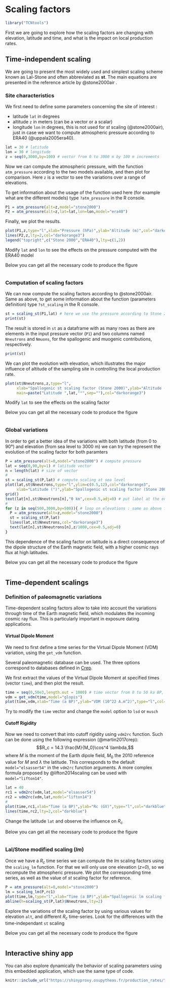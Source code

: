 # Scaling factors

```r
library("TCNtools")
```


First we are going to explore how the scaling factors are changing with elevation, latitude and time, and what is the impact on local production rates.

## Time-independent scaling

We are going to present the most widely used and simplest scaling scheme known as Lal-Stone and often abbreviated as **st**. The main equations are presented in the reference article by @stone2000air .

### Site characteristics

We first need to define some parameters concerning the site of interest :

-   latitude `lat` in degrees
-   altitude `z` in meters (can be a vector or a scalar)
-   longitude `lon` in degrees, this is not used for *st* scaling (@stone2000air), just in case we want to compute atmospheric pressure according to ERA40 (@uppala2005era40).

```r
lat = 30 # latitude
lon = 30 # longitude
z = seq(0,3000,by=100) # vector from 0 to 3000 m by 100 m increments
```

Now we can compute the atmospheric pressure, with the function `atm_pressure` according to the two models available, and then plot for comparison.
Here `z` is a vector to see the variations over a range of elevations.

To get information about the usage of the function used here (for example what are the different models) type `?atm_pressure` in the R console.

```r
P1 = atm_pressure(alt=z,model="stone2000") 
P2 = atm_pressure(alt=z,lat=lat,lon=lon,model="era40")
```

Finally, we plot the results.

```r
plot(P1,z,type="l",xlab="Pressure (hPa)",ylab="Altitude (m)",col="darkorange3") 
lines(P2,z,lty=2,col="darkorange3")
legend("topright",c("Stone 2000","ERA40"),lty=c(1,2))
```


:::: {.actionbox .actionimage data-latex="action"}
Modify `lat` and `lon` to see the effects on the pressure computed with the ERA40 model 
::::

:::: {.codebox .codeimage data-latex="caution"}
Below you can get all the necessary code to produce the figure
```r
```
::::


### Computation of scaling factors

We can now compute the scaling factors according to @stone2000air.
Same as above, to get some information about the function (parameters definition) type `?st_scaling` in the R console.

```r
st = scaling_st(P1,lat) # here we use the pressure according to Stone 2000 model
print(st)
```

The result is stored in `st` as a dataframe with as many rows as there are elements in the input pressure vector (`P1`) and two columns named `Nneutrons` and `Nmuons`, for the spallogenic and muogenic contributions, respectively.


```r
print(st)
```


We can plot the evolution with elevation, which illustrates the major influence of altitude of the sampling site in controlling the local production rate.

```r
plot(st$Nneutrons,z,type="l",
     xlab="Spallogenic st scaling factor (Stone 2000)",ylab="Altitude (m)",
     main=paste("Latitude ",lat,"°",sep=""),col="darkorange3")
```


:::: {.actionbox .actionimage data-latex="action"}
Modify `lat` to see the effects on the scaling factor
::::

:::: {.codebox .codeimage data-latex="caution"}
Below you can get all the necessary code to produce the figure
```r
```
::::

### Global variations

In order to get a better idea of the variations with both latitude (from 0 to 90°) and elevation (from sea level to 3000 m) we can try the represent the evolution of the scaling factor for both paramters

```r
P = atm_pressure(alt=0,model="stone2000") # compute pressure
lat = seq(0,90,by=1) # latitude vector
n = length(lat) # size of vector
#
st = scaling_st(P,lat) # compute scaling at sea level
plot(lat,st$Nneutrons,type="l",ylim=c(0.5,12),col="darkorange3",
     xlab="Latitude (°)",ylab="Spallogenic st scaling factor (Stone 2000)")
grid()
text(lat[n],st$Nneutrons[n],"0 km",cex=0.5,adj=0) # put label at the end of curve
#
for (z in seq(500,3000,by=500)){ # loop on elevations : same as above for a range of elevations
  P = atm_pressure(alt=z,model="stone2000") 
  st = scaling_st(P,lat) 
  lines(lat,st$Nneutrons,col="darkorange3")
  text(lat[n],st$Nneutrons[n],z/1000,cex=0.5,adj=0)
}
```

This dependence of the scaling factor on latitude is a direct consequence of the dipole structure of the Earth magnetic field, with a higher cosmic rays flux at high latitudes.

:::: {.codebox .codeimage data-latex="caution"}
Below you can get all the necessary code to produce the figure
```r
```
::::

## Time-dependent scalings

### Definition of paleomagnetic variations

Time-dependent scaling factors allow to take into account the variations through time of the Earth magnetic field, which modulates the incoming cosmic ray flux. 
This is particularly important in exposure dating applications.

#### Virtual Dipole Moment

We need to first define a time series for the Virtual Dipole Moment (VDM) variation, using the `get_vdm` function.

Several paleomagnetic database can be used.
The three options correspond to databases defined in [Crep](https://crep.otelo.univ-lorraine.fr).

We first extract the values of the Virtual Dipole Moment at specified times (vector `time`), and then plot the result.

```r
time = seq(0,50e3,length.out = 1000) # time vector from 0 to 50 ka BP, with 1000 regularly spaced elements
vdm = get_vdm(time,model="glopis")
plot(time,vdm,xlab="Time (a BP)",ylab="VDM (10^22 A.m^2)",type="l",col="coral")
```

:::: {.actionbox .actionimage data-latex="action"}
Try to modify the `time` vector and change the `model` option to `lsd` or `musch`
::::


#### Cutoff Rigidity

Now we need to convert that into cutoff rigidity using `vdm2rc` function.
Such can be done using the following expression (@martin2017crep): $$R_c = 14.3 \frac{M}{M_0}\cos^4 \lambda,$$ where $M$ is the moment of the Earth dipole field, $M_0$ the 2010 reference value for $M$ and $\lambda$ the latitude.
This corresponds to the default `model="elsasser54"` in the `vdm2rc` function arguments.
A more complex formula proposed by @lifton2014scaling can be used with `model="lifton14"`.

```r
lat = 40
rc1 = vdm2rc(vdm,lat,model="elsasser54")
rc2 = vdm2rc(vdm,lat,model="lifton14")
#
plot(time,rc1,xlab="Time (a BP)",ylab="Rc (GV)",type="l",col="darkblue")
lines(time,rc2,lty=2,col="darkblue")
```

:::: {.actionbox .actionimage data-latex="action"}
Change the latitude `lat` and observe the influence on $R_c$ 
::::

:::: {.codebox .codeimage data-latex="caution"}
Below you can get all the necessary code to produce the figure
```r
```
::::

### Lal/Stone modified scaling (*lm*)

Once we have a $R_c$ time series we can compute the *lm* scaling factors using the `scaling_lm` function.
For that we will only use one elevation (*z=0*), so we recompute the atmospheric pressure.
We plot the corresponding time series, as well as the value of *st* scaling factor for reference.

```r
P = atm_pressure(alt=0,model="stone2000")
lm = scaling_lm(P,rc1)
plot(time,lm,type="l",xlab="Time (a BP)",ylab="Spallogenic lm scaling factor")
abline(h=scaling_st(P,lat)$Nneutrons,lty=2)
```



:::: {.actionbox .actionimage data-latex="action"}
Explore the variations of the scaling factor by using various values for elevation `alt`, and different $R_c$ time-series. Look for the differences with the time-independant `st` scaling
::::

:::: {.codebox .codeimage data-latex="caution"}
Below you can get all the necessary code to produce the figure
```r
```
::::


## Interactive shiny app

You can also explore dynamically the behavior of scaling parameters using this embedded application, which use the same type of code. 

```r
knitr::include_url("https://shinyproxy.osupytheas.fr/production_rates/",height = "1200px")
```

